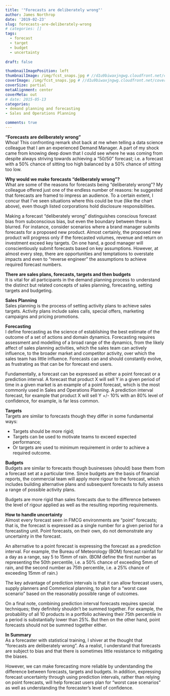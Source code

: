 ```yaml
---
title: '"Forecasts are deliberately wrong"'
author: James Northrop
date: '2019-02-23'
slug: forecasts-are-deliberately-wrong
# categories: []
tags:
  - forecast
  - target
  - budget
  - uncertainty
  
draft: false

thumbnailImagePosition: left
thumbnailImage: /img/fcst_snaps.jpg # //d1u9biwaxjngwg.cloudfront.net/cover-image-showcase/city-750.jpg
coverImage: /img/fcst_snaps.jpg # //d1u9biwaxjngwg.cloudfront.net/cover-image-showcase/city.jpg
coverSize: partial
metaAlignment: center
coverMeta: out
# date: 2015-05-13
categories:
- demand planning and forecasting
- Sales and Operations Planning

comments: true
---
```


**“Forecasts are deliberately wrong”**  
Whoa! This confronting remark shot back at me when telling a data science colleague that I am an experienced Demand Manager.  A part of my shock came from knowing deep down that I could see where he was coming from despite always striving towards achieving a “50/50” forecast; i.e. a forecast with a 50% chance of sitting too high balanced by a 50% chance of sitting too low.  


**Why would we make forecasts “deliberately wrong”?**  
What are some of the reasons for forecasts being "deliberately wrong"?  My colleague offered just one of the endless number of reasons: he suggested that forecasts are framed to impress an audience.  To a certain extent, I concur that I’ve seen situations where this could be true (like the chart above), even though listed corporations hold disclosure responsibilities. 

Making a forecast “deliberately wrong” distinguishes conscious forecast bias from subconscious bias, but even the boundary between these is blurred.  For instance, consider scenarios where a brand manager submits forecasts for a proposed new product.  Almost certainly, the proposed new product will progress only if the forecasted volumes, revenue and return on investment exceed key targets.  On one hand, a good manager will conscientiously submit forecasts based on key assumptions.  However, at almost every step, there are opportunities and temptations to overstate impacts and even to “reverse engineer” the assumptions to achieve required forecast numbers.

**There are sales plans, forecasts, targets and then budgets**  
It is vital for all participants in the demand planning process to understand the distinct but related concepts of sales planning, forecasting, setting targets and budgeting.

**Sales Planning**  
Sales planning is the process of setting activity plans to achieve sales targets.  Activity plans include sales calls, special offers, marketing campaigns and pricing promotions.

**Forecasting**  
I define forecasting as the science of establishing the best estimate of the outcome of a set of actions and domain dynamics.  Forecasting requires assessment and modelling of a broad range of the dynamics, from the likely affect of sales planning activities, which the sales team can actively influence, to the broader market and competitor activity, over which the sales team has little influence.  Forecasts can and should constantly evolve, as frustrating as that can be for forecast end users.

Fundamentally, a forecast can be expressed as either a point forecast or a prediction interval.  A forecast that product X will sell Y in a given period of time in a given market is an example of a point forecast, which is the most commonly used in Sales and Operations Planning.  A prediction interval forecast, for example that product X will sell Y +/- 10% with an 80% level of confidence, for example, is far less common.

**Targets**  
Targets are similar to forecasts though they differ in some fundamental ways:  

* Targets should be more rigid;  
* Targets can be used to motivate teams to exceed expected performance;  
* Or targets are used to minimum requirement in order to achieve a required outcome.  

**Budgets**  
Budgets are similar to forecasts though businesses (should) base them from a forecast set at a particular time.  Since budgets are the basis of financial reports, the commercial team will apply more rigour to the forecast, which includes building alternative plans and subsequent forecasts to fully assess a range of possible activity plans.

Budgets are more rigid than sales forecasts due to the difference between the level of rigour applied as well as the resulting reporting requirements.

**How to handle uncertainty**  
Almost every forecast seen in FMCG environments are “point” forecasts; that is, the forecast is expressed as a single number for a given period for a forecasting unit.  Point forecasts, on their own, do not demonstrate any uncertainty in the forecast.

An alternative to a point forecast is expressing the forecast as a prediction interval.  For example, the Bureau of Meteorology (BOM) forecast rainfall for a day as a range, say 5 to 15mm of rain.  (BOM define the first number as representing the 50th percentile, i.e. a 50% chance of exceeding 5mm of rain, and the second number as 75th percentile, i.e. a 25% chance of exceeding 15mm of rain.)

The key advantage of prediction intervals is that it can allow forecast users, supply planners and Commerical planning, to plan for a “worst case scenario” based on the reasonably possible range of outcomes.

On a final note, combining prediction interval forecasts requires special techniques; they definitely shouldn’t be summed together.  For example, the probability of all 10 products in a portfolio achieving their 75th percentile in a period is substantially lower than 25%.  But then on the other hand, point forecasts should not be summed together either.

**In Summary**  
As a forecaster with statistical training, I shiver at the thought that “forecasts are deliberately wrong”.  As a realist, I understand that forecasts are subject to bias and that there is sometimes little resistance to mitigating the biases.

However, we can make forecasting more reliable by understanding the difference between forecasts, targets and budgets.  In addition, expressing forecast uncertainty through using prediction intervals, rather than relying on point forecasts, will help forecast users plan for “worst case scenarios” as well as understanding the forecaster’s level of confidence.
